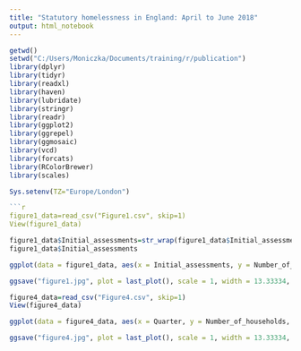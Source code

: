 ---
title: "Statutory homelessness in England: April to June 2018"
output: html_notebook
---

```{r echo=FALSE, eval=FALSE, warning=FALSE}
getwd()
setwd("C:/Users/Moniczka/Documents/training/r/publication")
library(dplyr)
library(tidyr)
library(readxl)
library(haven)
library(lubridate)
library(stringr)
library(readr)
library(ggplot2)
library(ggrepel)
library(ggmosaic)
library(vcd)
library(forcats)
library(RColorBrewer)
library(scales)

Sys.setenv(TZ="Europe/London")

```{r echo=FALSE, eval=FALSE, warning=FALSE}
figure1_data=read_csv("Figure1.csv", skip=1)
View(figure1_data)
```
```{r echo=FALSE, eval=FALSE, warning=FALSE}
figure1_data$Initial_assessments=str_wrap(figure1_data$Initial_assessment_of_homeless_duties_owed, width=38)
figure1_data$Initial_assessments
```

```{r echo=FALSE, eval=FALSE, warning=FALSE}
ggplot(data = figure1_data, aes(x = Initial_assessments, y = Number_of_households, fill=Region)) + geom_bar(stat="identity", width=0.6) + theme_minimal() + scale_fill_brewer(palette="Paired") + coord_flip() + xlab("") +ylab("number of households") + theme(legend.position="top") + scale_x_discrete(limits=c("Not threatened with homelessness\nwithin 56 days", "Homeless-relief duty owed", "Threatened with homelessness-\nprevention duty owed")) + guides(fill=guide_legend(title=NULL, reverse=TRUE)) + theme(panel.grid.minor.y=element_blank(), panel.grid.major.y=element_blank()) + scale_y_continuous(labels = comma, limits = c(0, 35000)) + theme(axis.title.x = element_text(size=20, hjust=1), axis.text.x  = element_text(size=28)) + theme(axis.text.y  = element_text(size=28)) + theme(legend.text = element_text(size=28))
```
```{r echo=FALSE}
ggsave("figure1.jpg", plot = last_plot(), scale = 1, width = 13.33334, height = 8.88889, dpi = 72, limitsize = TRUE)
```

```{r echo=FALSE, eval=FALSE, warning=FALSE}
figure4_data=read_csv("Figure4.csv", skip=1)
View(figure4_data)
```

```{r echo=FALSE, eval=FALSE, warning=FALSE}
ggplot(data = figure4_data, aes(x = Quarter, y = Number_of_households, group=1)) + geom_line(colour="#2171B5", size=3) + theme_minimal() + xlab("") + ylab("number of households") + theme(panel.grid.minor.x=element_blank(), panel.grid.major.x=element_blank()) + scale_y_continuous(labels = comma, limits=c(0, 40000)) + theme(axis.title.y = element_text(hjust = 1, size=20), axis.text.x  = element_text(angle=90, size=26, colour=c("black", "transparent", "transparent", "transparent"))) + theme(axis.text.y  = element_text(size=28))
```
```{r echo=FALSE}
ggsave("figure4.jpg", plot = last_plot(), scale = 1, width = 13.33334, height = 8.88889, dpi = 72, limitsize = TRUE)
```
